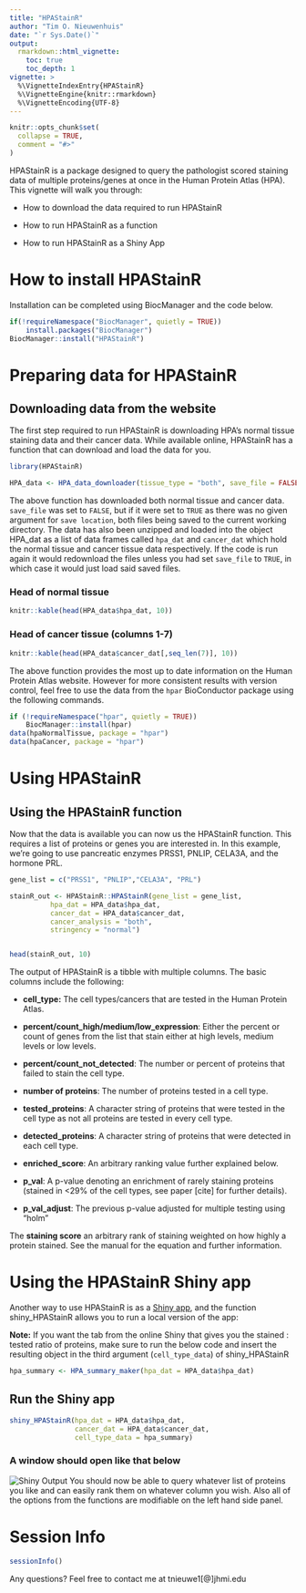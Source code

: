 ```yaml
---
title: "HPAStainR"
author: "Tim O. Nieuwenhuis"
date: "`r Sys.Date()`"
output: 
  rmarkdown::html_vignette:
    toc: true
    toc_depth: 1
vignette: >
  %\VignetteIndexEntry{HPAStainR}
  %\VignetteEngine{knitr::rmarkdown}
  %\VignetteEncoding{UTF-8}
---
```


```r
knitr::opts_chunk$set(
  collapse = TRUE,
  comment = "#>"
)
```

HPAStainR is a package designed to query the pathologist scored staining data of
multiple proteins/genes at once in the Human Protein Atlas (HPA). This vignette
will walk you through:

  - How to download the data required to run HPAStainR
  
  - How to run HPAStainR as a function
  
  - How to run HPAStainR as a Shiny App

# How to install HPAStainR
Installation can be completed using BiocManager and the code below.
```r
if(!requireNamespace("BiocManager", quietly = TRUE))
    install.packages("BiocManager")
BiocManager::install("HPAStainR")
```



# Preparing data for HPAStainR

## Downloading data from the website
The first step required to run HPAStainR is downloading HPA's normal tissue
staining data and their cancer data. While available online, HPAStainR has a
function that can download and load the data for you.
```r
library(HPAStainR)

HPA_data <- HPA_data_downloader(tissue_type = "both", save_file = FALSE)
```

The above function has downloaded both normal tissue and cancer data.
`save_file` was set to `FALSE`, but if it were set to `TRUE` as there was no
given argument for `save location`,  both files being saved to the current
working directory. The data has also been unzipped and loaded into the object
HPA_dat as a list of data frames called `hpa_dat` and `cancer_dat` which hold
the normal tissue and cancer tissue data respectively. If the code is run again
it would redownload the files unless you had set `save_file` to `TRUE`, in which
case it would just load said saved files.


### Head of normal tissue 
```r
knitr::kable(head(HPA_data$hpa_dat, 10))
```

### Head of cancer tissue (columns 1-7)
```r
knitr::kable(head(HPA_data$cancer_dat[,seq_len(7)], 10))
```

The above function provides the most up to date information on the Human Protein Atlas website. However for more consistent results with version control, feel free to use the data from the `hpar` BioConductor package using the following commands.

```r
if (!requireNamespace("hpar", quietly = TRUE))
    BiocManager::install(hpar)
data(hpaNormalTissue, package = "hpar")
data(hpaCancer, package = "hpar")


```


# Using HPAStainR

## Using the HPAStainR function

Now that the data is available you can now us the HPAStainR function. This
requires a list of proteins or genes you are interested in. In this example,
we're going to use pancreatic enzymes PRSS1, PNLIP, CELA3A, and the hormone PRL.
```r
gene_list = c("PRSS1", "PNLIP","CELA3A", "PRL")

stainR_out <- HPAStainR::HPAStainR(gene_list = gene_list,
          hpa_dat = HPA_data$hpa_dat,
          cancer_dat = HPA_data$cancer_dat,
          cancer_analysis = "both",
          stringency = "normal")


head(stainR_out, 10)

```

The output of HPAStainR is a tibble with multiple columns. The basic columns include the following:

  - **cell_type:** The cell types/cancers that are tested in the Human Protein Atlas.
  
  - **percent/count_high/medium/low_expression**: Either the percent or count of genes from the list that stain either at high levels, medium levels or low levels.
  
  - **percent/count_not_detected**: The number or percent of proteins that failed to stain the cell type.
  
  - **number of proteins**: The number of proteins tested in a cell type.
  
  - **tested_proteins**: A character string of proteins that were tested in the cell type as not all proteins are tested in every cell type.
  
  - **detected_proteins**: A character string of proteins that were detected in each cell type.
  - **enriched_score**: An arbitrary ranking value further explained below.
  
  - **p_val**: A p-value denoting an enrichment of rarely staining proteins (stained in <29% of the cell types, see paper [cite] for further details).
  
  - **p_val_adjust**: The previous p-value adjusted for multiple testing using "holm"
  
  
  The **staining score** an arbitrary rank of staining weighted on how highly a protein stained. See the manual for the equation and further information.


# Using the HPAStainR Shiny app

Another way to use HPAStainR is as a [Shiny app](https://32tim32.shinyapps.io/HPAStainR/), and the function shiny_HPAStainR allows you to run a local version of the app:

**Note:**
If you want the tab from the online Shiny that gives you the stained : tested
ratio of proteins, make sure to run the below code and insert the resulting
object in the third argument (`cell_type_data`) of shiny_HPAStainR

```r
hpa_summary <- HPA_summary_maker(hpa_dat = HPA_data$hpa_dat)
```

## Run the Shiny app
```r
shiny_HPAStainR(hpa_dat = HPA_data$hpa_dat,
                cancer_dat = HPA_data$cancer_dat,
                cell_type_data = hpa_summary)


```
### A window should open like that below
![Shiny Output](shiny_output_6_15_20.png)
You should now be able to query whatever list of proteins you like and can
easily rank them on whatever column you wish. Also all of the options from the
functions are modifiable on the left hand side panel.


# Session Info
```r
sessionInfo()
```


Any questions? Feel free to contact me at tnieuwe1[@]jhmi.edu
